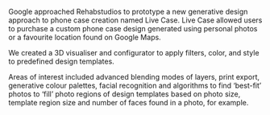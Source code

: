 
Google approached Rehabstudios to prototype a new generative design approach to phone case creation named Live Case. Live Case allowed users to purchase a custom phone case design generated using personal photos or a favourite location found on Google Maps.

We created a 3D visualiser and configurator to apply filters, color, and style to predefined design templates.

Areas of interest included advanced blending modes of layers, print export, generative colour palettes, facial recognition and algorithms to find ‘best-fit’ photos to ‘fill’ photo regions of design templates based on photo size, template region size and number of faces found in a photo, for example.
